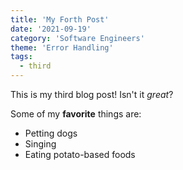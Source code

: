 ```yaml
---
title: 'My Forth Post'
date: '2021-09-19'
category: 'Software Engineers'
theme: 'Error Handling'
tags:
  - third
---
```


This is my third blog post! Isn't it _great_?

Some of my **favorite** things are:

- Petting dogs
- Singing
- Eating potato-based foods
